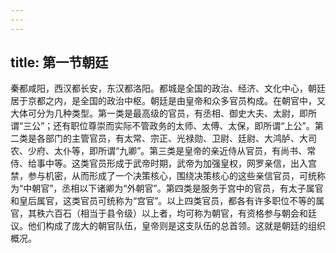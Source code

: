 ```yaml
---
---
---
```

title: 第一节朝廷
---



秦都咸阳，西汉都长安，东汉都洛阳。都城是全国的政治、经济、文化中心，朝廷居于京都之内，是全国的政治中枢。朝廷是由皇帝和众多官员构成。在朝官中，又大体可分为几种类型。第一类是最高级的官员，有丞相、御史大夫、太尉，即所谓“三公”；还有职位尊崇而实际不管政务的太师、太傅、太保，即所谓“上公”。第二类是各部门的主管官员，有太常、宗正、光禄勋、卫尉、廷尉、大鸿胪、大司农、少府、太仆等，即所谓“九卿”。第三类是皇帝的亲近侍从官员，有尚书、常侍、给事中等。这类官员形成于武帝时期，武帝为加强皇权，网罗亲信，出入宫禁，参与机密，从而形成了一个决策核心，围绕决策核心的这些亲信官员，可统称为“中朝官”，丞相以下诸卿为“外朝官”。第四类是服务于宫中的官员，有太子属官和皇后属官，这类官员可统称为“宫官”。以上四类官员，都各有许多职位不等的属官，其秩六百石（相当于县令级）以上者，均可称为朝官，有资格参与朝会和廷议。他们构成了庞大的朝官队伍，皇帝则是这支队伍的总首领。这就是朝廷的组织概况。